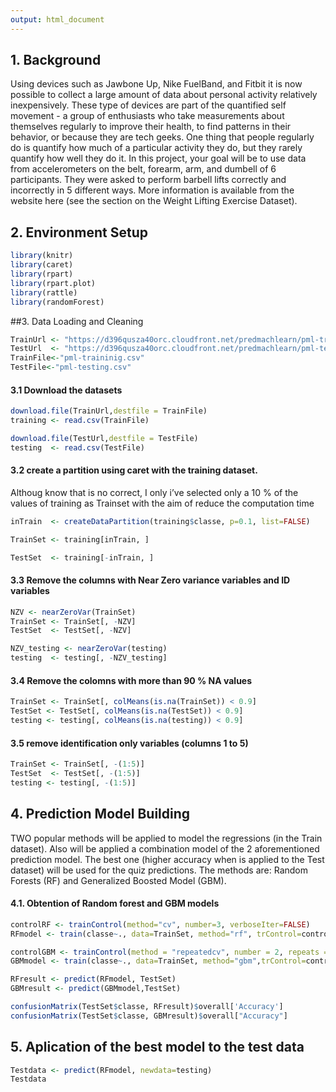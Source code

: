 ---
output: html_document
---
## 1. Background

Using devices such as Jawbone Up, Nike FuelBand, and Fitbit it is now possible to collect a large amount of data about personal activity relatively inexpensively. These type of devices are part of the quantified self movement - a group of enthusiasts who take measurements about themselves regularly to improve their health, to find patterns in their behavior, or because they are tech geeks. One thing that people regularly do is quantify how much of a particular activity they do, but they rarely quantify how well they do it. In this project, your goal will be to use data from accelerometers on the belt, forearm, arm, and dumbell of 6 participants. They were asked to perform barbell lifts correctly and incorrectly in 5 different ways. More information is available from the website here (see the section on the Weight Lifting Exercise Dataset).

## 2. Environment Setup

```{r}
library(knitr)
library(caret)
library(rpart)
library(rpart.plot)
library(rattle)
library(randomForest)
```

##3. Data Loading and Cleaning

```{r}
TrainUrl <- "https://d396qusza40orc.cloudfront.net/predmachlearn/pml-training.csv"
TestUrl  <- "https://d396qusza40orc.cloudfront.net/predmachlearn/pml-testing.csv"
TrainFile<-"pml-traininig.csv"
TestFile<-"pml-testing.csv"
```

#### 3.1 Download the datasets


```{r}
download.file(TrainUrl,destfile = TrainFile)
training <- read.csv(TrainFile)

download.file(TestUrl,destfile = TestFile)
testing  <- read.csv(TestFile)
```
 
#### 3.2 create a partition using caret with the training dataset. 

Althoug know that is no correct, I only i've selected only a 10 % of the values of training as Trainset with the aim of reduce the computation time

```{r}
inTrain  <- createDataPartition(training$classe, p=0.1, list=FALSE)

TrainSet <- training[inTrain, ]

TestSet  <- training[-inTrain, ]
```

#### 3.3 Remove the columns with Near Zero variance variables and ID variables

```{r}
NZV <- nearZeroVar(TrainSet)
TrainSet <- TrainSet[, -NZV]
TestSet  <- TestSet[, -NZV]

NZV_testing <- nearZeroVar(testing)
testing  <- testing[, -NZV_testing]
```

#### 3.4 Remove the colomns with more than 90 % NA values

```{r}
TrainSet <- TrainSet[, colMeans(is.na(TrainSet)) < 0.9]
TestSet <- TestSet[, colMeans(is.na(TestSet)) < 0.9]
testing <- testing[, colMeans(is.na(testing)) < 0.9]
```

#### 3.5 remove identification only variables (columns 1 to 5)
```{r}
TrainSet <- TrainSet[, -(1:5)]
TestSet  <- TestSet[, -(1:5)]
testing <- testing[, -(1:5)]
```

## 4. Prediction Model Building

TWO popular methods will be applied to model the regressions (in the Train dataset). Also will be applied a combination model of the 2 aforementioned prediction model. The best one (higher accuracy when is applied to the Test dataset) will be used for the quiz predictions. The methods are: Random Forests (RF) and Generalized Boosted Model (GBM). 

#### 4.1. Obtention of Random forest and GBM models

```{r}

controlRF <- trainControl(method="cv", number=3, verboseIter=FALSE)
RFmodel <- train(classe~., data=TrainSet, method="rf", trControl=controlRF)

controlGBM <- trainControl(method = "repeatedcv", number = 2, repeats = 1)
GBMmodel <- train(classe~., data=TrainSet, method="gbm",trControl=controlGBM)

RFresult <- predict(RFmodel, TestSet)
GBMresult <- predict(GBMmodel,TestSet)

confusionMatrix(TestSet$classe, RFresult)$overall['Accuracy']
confusionMatrix(TestSet$classe, GBMresult)$overall["Accuracy"]
```

## 5. Aplication of the best model to the test data

```{r}
Testdata <- predict(RFmodel, newdata=testing)
Testdata
```